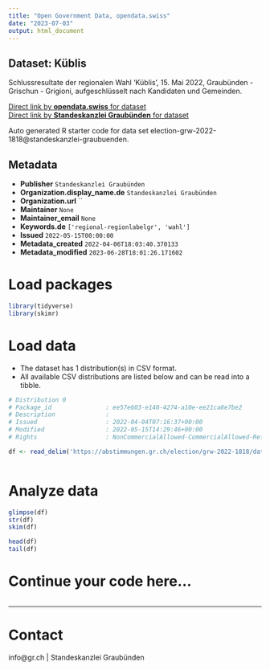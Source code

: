 ```yaml
---
title: "Open Government Data, opendata.swiss"
date: "2023-07-03"
output: html_document
---
```


## Dataset: Küblis

Schlussresultate der regionalen Wahl 'Küblis', 15. Mai 2022, Graubünden - Grischun - Grigioni, aufgeschlüsselt nach Kandidaten und Gemeinden.

[Direct link by **opendata.swiss** for dataset](https://opendata.swiss/de/dataset/kublis)<br>
[Direct link by **Standeskanzlei Graubünden** for dataset](https://abstimmungen.gr.ch/election/grw-2022-1818/data)

Auto generated R starter code for data set election-grw-2022-1818@standeskanzlei-graubuenden.

## Metadata

- **Publisher** `Standeskanzlei Graubünden`
- **Organization.display_name.de** `Standeskanzlei Graubünden`
- **Organization.url** ``
- **Maintainer** `None`
- **Maintainer_email** `None`
- **Keywords.de** `['regional-regionlabelgr', 'wahl']`
- **Issued** `2022-05-15T00:00:00`
- **Metadata_created** `2022-04-06T18:03:40.370133`
- **Metadata_modified** `2023-06-28T18:01:26.171602`


# Load packages

```r

library(tidyverse)
library(skimr)

```

# Load data

-   The dataset has 1 distribution(s) in CSV format.
-   All available CSV distributions are listed below and can be read into a tibble.

```r

# Distribution 0
# Package_id               : ee57e603-e140-4274-a10e-ee21ca8e7be2
# Description              : 
# Issued                   : 2022-04-04T07:16:37+00:00
# Modified                 : 2022-05-15T14:29:46+00:00
# Rights                   : NonCommercialAllowed-CommercialAllowed-ReferenceRequired

df <- read_delim('https://abstimmungen.gr.ch/election/grw-2022-1818/data-csv')



```

# Analyze data

```r

glimpse(df)
str(df)
skim(df)

head(df)
tail(df)

```

# Continue your code here...

```r

```

------------------------------------------------------------------------

# Contact

info@gr.ch | Standeskanzlei Graubünden
